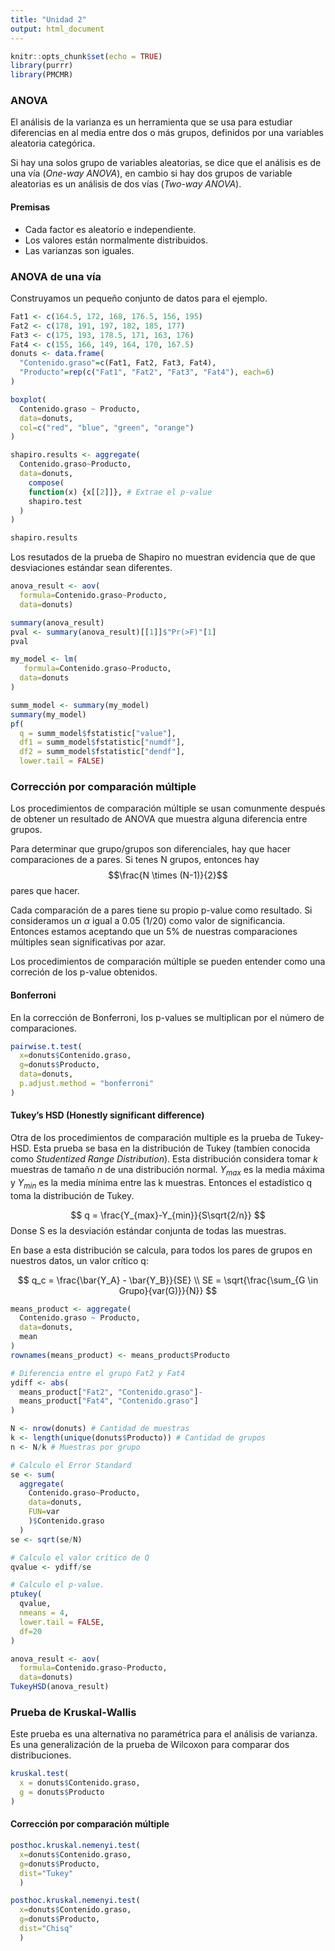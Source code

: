 ```yaml
---
title: "Unidad 2"
output: html_document
---
```


```r
knitr::opts_chunk$set(echo = TRUE)
library(purrr)
library(PMCMR)
```

### ANOVA

El análisis de la varianza es un herramienta que se usa para estudiar diferencias en al media entre dos o más grupos, definidos por una variables aleatoria categórica.

Si hay una solos grupo de variables aleatorias, se dice que el análisis es de una vía (*One-way ANOVA*), en cambio si hay dos grupos de variable aleatorias es un análisis de
dos vías (*Two-way ANOVA*).

#### Premisas

- Cada factor es aleatorio e independiente.
- Los valores están normalmente distribuidos.
- Las varianzas son iguales.

### ANOVA de una vía

Construyamos un pequeño conjunto de datos para el ejemplo.

```r
Fat1 <- c(164.5, 172, 168, 176.5, 156, 195)
Fat2 <- c(178, 191, 197, 182, 185, 177)
Fat3 <- c(175, 193, 178.5, 171, 163, 176)
Fat4 <- c(155, 166, 149, 164, 170, 167.5)
donuts <- data.frame(
  "Contenido.graso"=c(Fat1, Fat2, Fat3, Fat4),
  "Producto"=rep(c("Fat1", "Fat2", "Fat3", "Fat4"), each=6)
)

boxplot(
  Contenido.graso ~ Producto,
  data=donuts,
  col=c("red", "blue", "green", "orange")
)
```

```r
shapiro.results <- aggregate(
  Contenido.graso~Producto,
  data=donuts,
    compose(
    function(x) {x[[2]]}, # Extrae el p-value
    shapiro.test
  )
)

shapiro.results
```

Los resutados de la prueba de Shapiro no muestran evidencia que de que desviaciones estándar sean diferentes.

```r
anova_result <- aov(
  formula=Contenido.graso~Producto,
  data=donuts)

summary(anova_result)
pval <- summary(anova_result)[[1]]$"Pr(>F)"[1]
pval
```

```r
my_model <- lm(
   formula=Contenido.graso~Producto,
  data=donuts
)

summ_model <- summary(my_model)
summary(my_model)
pf(
  q = summ_model$fstatistic["value"],
  df1 = summ_model$fstatistic["numdf"], 
  df2 = summ_model$fstatistic["dendf"],
  lower.tail = FALSE)

```

### Corrección por comparación múltiple

Los procedimientos de comparación múltiple se usan comunmente después de obtener un resultado de ANOVA que
muestra alguna diferencia entre grupos.

Para determinar que grupo/grupos son diferenciales, hay que hacer comparaciones de a pares. Si tenes N grupos, entonces hay $$\frac{N \times (N-1)}{2}$$ pares que hacer.

Cada comparación de a pares tiene su propio p-value como resultado. Si consideramos un $\alpha$ igual a 0.05 (1/20) como valor de significancia. Entonces estamos aceptando que un 5% de nuestras comparaciones múltiples sean significativas por azar.

Los procedimientos de comparación múltiple se pueden entender como una correción de los p-value obtenidos.

#### Bonferroni

En la corrección de Bonferroni, los p-values se multiplican por el número de comparaciones.

```r
pairwise.t.test(
  x=donuts$Contenido.graso,
  g=donuts$Producto,
  data=donuts,
  p.adjust.method = "bonferroni"
)

```

#### Tukey's HSD (Honestly significant difference)

Otra de los procedimientos de comparación multiple es la prueba de Tukey-HSD. Esta prueba se basa en la distribución de Tukey (tambíen conocida como *Studentized Range Distribution*). Esta distribución considera tomar $k$ muestras de tamaño $n$ de una distribución normal. $Y_{max}$ es la media máxima y $Y_{min}$ es la media mínima entre las k muestras. Entonces el estadístico q toma la distribución de Tukey.

$$
q = \frac{Y_{max}-Y_{min}}{S\sqrt{2/n}}
$$
Donse S es la desviación estándar conjunta de todas las muestras.

En base a esta distribución se calcula, para todos los pares de grupos en nuestros datos, un valor crítico q:

$$
q_c = \frac{\bar{Y_A} - \bar{Y_B}}{SE} \\
SE = \sqrt{\frac{\sum_{G \in Grupo}{var(G)}}{N}}
$$

```r
means_product <- aggregate(
  Contenido.graso ~ Producto,
  data=donuts,
  mean
)
rownames(means_product) <- means_product$Producto

# Diferencia entre el grupo Fat2 y Fat4
ydiff <- abs(
  means_product["Fat2", "Contenido.graso"]-
  means_product["Fat4", "Contenido.graso"]
)

N <- nrow(donuts) # Cantidad de muestras
k <- length(unique(donuts$Producto)) # Cantidad de grupos
n <- N/k # Muestras por grupo

# Calculo el Error Standard 
se <- sum(
  aggregate(
    Contenido.graso~Producto,
    data=donuts,
    FUN=var
    )$Contenido.graso
  )
se <- sqrt(se/N)

# Calculo el valor crítico de Q
qvalue <- ydiff/se

# Calculo el p-value.
ptukey(
  qvalue,
  nmeans = 4,
  lower.tail = FALSE,
  df=20
)

```


```r
anova_result <- aov(
  formula=Contenido.graso~Producto,
  data=donuts)
TukeyHSD(anova_result)
```



### Prueba de Kruskal-Wallis

Este prueba es una alternativa no paramétrica para el análisis de varianza. Es una generalización de la prueba de Wilcoxon para comparar dos distribuciones.

```r
kruskal.test(
  x = donuts$Contenido.graso,
  g = donuts$Producto
)
```

#### Corrección por comparación múltiple

```r
posthoc.kruskal.nemenyi.test(
  x=donuts$Contenido.graso,
  g=donuts$Producto,
  dist="Tukey"
  )

posthoc.kruskal.nemenyi.test(
  x=donuts$Contenido.graso,
  g=donuts$Producto,
  dist="Chisq"
  )
```

